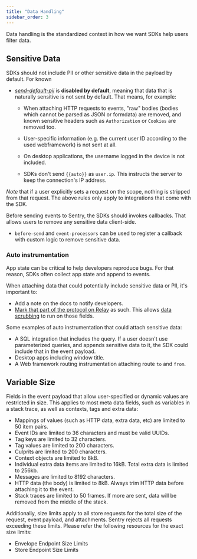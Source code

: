```yaml
---
title: "Data Handling"
sidebar_order: 3
---
```


Data handling is the standardized context in how we want SDKs help users filter data.

## Sensitive Data

SDKs should not include PII or other sensitive data in the payload by default. For known 

- [_send-default-pii_](https://docs.sentry.io/platforms/python/configuration/options/#send-default-pii) is **disabled by default**, meaning that data that is naturally sensitive is not sent by default. That means, for example:

  - When attaching HTTP requests to events, "raw" bodies (bodies which cannot be parsed as JSON or formdata) are removed, and known sensitive headers such as `Authorization` or `Cookies` are removed too.

  - User-specific information (e.g. the current user ID according to the used webframework) is not sent at all.

  - On desktop applications, the username logged in the device is not included.

  - SDKs don't send `{{auto}}` as `user.ip`. This instructs the server to keep the connection's IP address.

*Note* that if a user explicitly sets a request on the scope, nothing is stripped from that request. The above rules only apply to integrations that come with the SDK.

Before sending events to Sentry, the SDKs should invokes callbacks. That allows users to remove any sensitive data client-side.

- `before-send` and `event-processors` can be used to register a callback with custom logic to remove sensitive data.

### Auto instrumentation 

App state can be critical to help developers reproduce bugs. For that reason, SDKs often collect app state and append to events.

When attaching data that could potentially include sensitive data or PII, it's important to:

- Add a note on the docs to notify developers.
- [Mark that part of the protocol on Relay](https://github.com/getsentry/relay/pull/1383) as such. This allows [data scrubbing](https://docs.sentry.io/product/relay/) to run on those fields.

Some examples of auto instrumentation that could attach sensitive data:

- A SQL integration that includes the query. If a user doesn't use parameterized queries, and appends sensitive data to it, the SDK could include that in the event payload.
- Desktop apps including window title.
- A Web framework routing instrumentation attaching route `to` and `from`.

## Variable Size

Fields in the event payload that allow user-specified or dynamic values are restricted in size. This applies to most meta data fields, such as variables in a stack trace, as well as contexts, tags and extra data:

- Mappings of values (such as HTTP data, extra data, etc) are limited to 50 item pairs.
- Event IDs are limited to 36 characters and must be valid UUIDs.
- Tag keys are limited to 32 characters.
- Tag values are limited to 200 characters.
- Culprits are limited to 200 characters.
- Context objects are limited to 8kB.
- Individual extra data items are limited to 16kB. Total extra data is limited to 256kb.
- Messages are limited to 8192 characters.
- HTTP data (the body) is limited to 8kB. Always trim HTTP data before attaching it to the event.
- Stack traces are limited to 50 frames. If more are sent, data will be removed from the middle of the stack.

Additionally, size limits apply to all store requests for the total size of the request, event payload, and attachments. Sentry rejects all requests exceeding these limits. Please refer the following resources for the exact size limits:

- <Link to="/sdk/envelopes/#size-limits">Envelope Endpoint Size Limits</Link>
- <Link to="/sdk/store/#size-limits">Store Endpoint Size Limits</Link>
